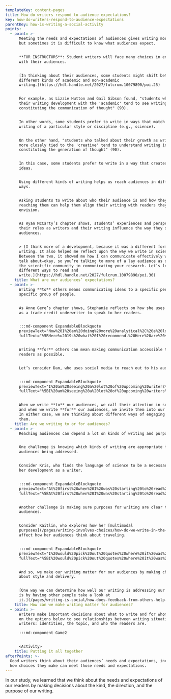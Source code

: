 ```yaml
---
templateKey: content-pages
title: How do writers respond to audience expectations?
key: how-do-writers-respond-to-audience-expectations
parentKey: how-is-writing-a-social-activity
points:
  - point: >-
      Meeting the needs and expectations of audiences gives writing more impact,
      but sometimes it is difficult to know what audiences expect.


      **FOR INSTRUCTORS**: Student writers will face many choices in engaging
      with their audiences. 


      [In thinking about their audiences, some students might shift between
      different kinds of academic and non-academic
      writing.](https://hdl.handle.net/2027/fulcrum.10079890/poi.25) 


      For example, as Lizzie Hutton and Gail Gibson found, "students who align
      their writing development with the 'academic' tend to see writing as
      constituting the communication of thought" (90).


      In other words, some students prefer to write in ways that match the
      writing of a particular style or discipline (e.g., science).


      On the other hand, "students who talked about their growth as writers as
      more closely tied to the 'creative' tend to understand writing instead as
      constituting the generation of thought" (90). 


      In this case, some students prefer to write in a way that creates new
      ideas.


      Using different kinds of writing helps us reach audiences in different
      ways.


      Asking students to write about who their audience is and how they are
      reaching them can help them align their writing with readers they
      envision.


      As Ryan McCarty’s chapter shows, students’ experiences and perspectives of
      their roles as writers and their writing influence the way they see their
      audiences.


      > [I think more of a development, because it was a different form of
      writing. It also helped me reflect upon the way we write in science.
      Between the two, it showed me how I can communicate effectively when we do
      talk about—okay, so you’re talking to more of a lay audience as opposed to
      the scientific community in communicating your research. Let’s look at
      different ways to read and
      write.](https://hdl.handle.net/2027/fulcrum.10079890/poi.30)
    title: What are our audiences’ expectations?
  - point: >-
      Writing **to** others means communicating ideas to a specific person or a
      specific group of people.


      As Anne Gere’s chapter shows, Stephanie reflects on how she uses writing
      as a trade credit underwriter to speak to her readers.


      :::md-component ExpandableBlockquote
      previewText="Now%20I%20am%20doing%20more%20analytical%2C%20a%20lot%20of%20persuasive%20writing%20%u2026"
      fullText="%5BHere%u2019s%20what%20I%20recommend.%20Here%20are%20seven%20or%20eight%20bullet%20points%20of%20financial%20ratios%20%20and%20%20positive%20or%20negative%20news%20and%20press%20releases.%20Here%u2019s%20%20how%20the%20soybean%20crop%20is%20going%20in%20Brazil%20and%20all%20that%u2026%20diplomatic%20emails%20to%20%20brokers%2C%20the%20people%20who%20stand%20between%20us%20and%20our%20clients%2C%20trying%20to%20sugarcoat%20the%20no%u2019s%20and%20make%20the%20yes%u2019s%20kind%20of%20sound%20like%20we%u2019re%20doing%20them%20a%20favor.%5D%28https%3A//hdl.handle.net/2027/fulcrum.10079890/poi.37%29"


      Writing **for** others can mean making communication accessible to as many
      readers as possible.


      Let’s consider Dan, who uses social media to reach out to his audience.


      :::md-component ExpandableBlockquote
      previewText="I%20am%20seeing%20a%20lot%20of%20upcoming%20writers%20or%20a%20lot%20of%20upcoming%20students%20%u2026"
      fullText="%5BI%20am%20seeing%20a%20lot%20of%20upcoming%20writers%20or%20a%20lot%20of%20upcoming%20students%20because%20they%u2019re%20interacting%20with%20me%20on%20Twitter%20on%20an%20everyday%20basis%20or%20on%20Facebook%u2026%20Social%20media%u2014I%20like%20to%20think%20of%20it%20as%20talking%20from%20a%20position%20of%20power.%20You%20can%20say%2C%20%u2018Why%20don%u2019t%20you%20look%20at%u2026%5D%28https%3A//hdl.handle.net/2027/fulcrum.10079890/poi.38%29"


      When we write **to** our audiences, we call their attention in some way,
      and when we write **for** our audiences, we invite them into our writing.
      In either case, we are thinking about different ways of engaging with
      them.
    title: Are we writing to or for audiences?
  - point: >-
      Reaching audiences can depend a lot on kinds of writing and purpose.


      One challenge is knowing which kinds of writing are appropriate for the
      audiences being addressed.


      Consider Kris, who finds the language of science to be a necessary step in
      her development as a writer.


      :::md-component ExpandableBlockquote
      previewText="At%20first%20when%20I%20was%20starting%20to%20read%20papers%20..."
      fullText="%5BAt%20first%20when%20I%20was%20starting%20to%20read%20papers%20I%20thought%20scientists%20used%20unnecessarily%20large%20words%20to%20describe%20things.%20Then%20what%20I%20found%20as%20I%20started%20writing%20was%20that%20we%20have%20a%20specific%20vocabulary%2C%20just%20like%20any%20field%20does%2C%20and%20it%u2019s%20just%20way%20easier%20to%20communicate%20in%20that%20way.%20You%20can%20use%20one%20word%20to%20describe%20what%20would%20have%20to%20be%20used%20as%20a%20whole%20sentence.%5D%28https%3A//hdl.handle.net/2027/fulcrum.10079890/poi.29%29"


      Another challenge is making sure purposes for writing are clear to
      audiences.


      Consider Kaitlin, who explores how her [multimodal
      purposes](/pages/writing-involves-choices/how-do-we-write-in-the-digital-age/what-is-multimodal-composition-and-where-do-people-encounter-it/#what-counts-as-multimodal-composition)
      affect how her audiences think about traveling.


      :::md-component ExpandableBlockquote
      previewText="I%20would%20pick%20out%20quotes%20where%20it%20was%20making%20the%20point%20that%20I%20wanted%20..."
      fullText="%5BI%20would%20pick%20out%20quotes%20where%20it%20was%20making%20the%20point%20that%20I%20wanted%20but%20over%20an%20image%2C%20so%20you%u2019re%20not%20just%20immediately%20assaulted%20with%20a%20ton%20of%20text.%20You%20have%20%20to%20%20scroll%20%20over%20%20it%20%20to%20%20see%20%20it%u2026%20%u2018Why%20do%20people%20adventure%2C%20and%20what%20do%20they%20know%20that%20I%20don%u2019t%3F%5D%28https%3A//hdl.handle.net/2027/fulcrum.10079890/poi.35%29"


      And so, we make our writing matter for our audiences by making choices
      about style and delivery.


      [One way we can determine how well our writing is addressing our audiences
      is by having other people take a look at
      it.](/pages/writing-is-social/how-does-feedback-from-others-help-us-get-better-at-writing/what-can-feedback-do/#what-about-peer-review)
    title: How can we make writing matter for audiences?
  - point: >-
      Writers make important decisions about what to write and for whom. Click
      on the options below to see relationships between writing situations and
      writers: identities, the topic, and who the readers are.

      :::md-component Game2


      <Activity>
    title: Putting it all together
afterPoints: >-
  Good writers think about their audiences’ needs and expectations, including
  how choices they make can meet those needs and expectations.
---
```

In our study, we learned that we think about the needs and expectations of our readers by making decisions about the kind, the direction, and the purpose of our writing.
